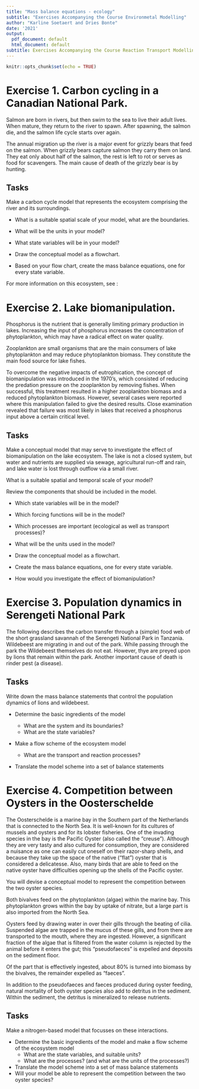 ```yaml
---
title: "Mass balance equations - ecology"
subtitle: "Exercises Accompanying the Course Environmetal Modelling"
author: "Karline Soetaert and Dries Bonte"
date: '2021'
output:
  pdf_document: default
  html_document: default
subtitle: Exercises Accompanying the Course Reaction Transport Modelling in the Hydrosphere
---
```



```r
knitr::opts_chunk$set(echo = TRUE)
```

# Exercise 1. Carbon cycling in a Canadian National Park.

Salmon are born in rivers, but then swim to the sea to live their adult lives. 
When mature, they return to the river to spawn. After spawning, the salmon die, and the salmon life cycle starts over again. 

The annual migration up the river is a major event for grizzly bears that feed on the salmon. When grizzly bears capture salmon they carry them on land. They eat only about half of the salmon, the rest is left to rot or serves as food for scavengers. The main cause of death of the grizzly bear is by hunting.

## Tasks

Make a carbon cycle model that represents the ecosystem comprising the river and its surroundings.

* What is a suitable spatial scale of your model, what are the boundaries.
* What will be the units in your model?
* What state variables will be in your model? 
* Draw the conceptual model as a flowchart.

* Based on your flow chart, create the mass balance equations, one for every state variable.

For more information on this ecosystem, see : \url{http://en.wikipedia.org/wiki/Salmon_run}

# Exercise 2. Lake biomanipulation.

Phosphorus is the nutrient that is generally limiting primary production in lakes. Increasing the input of phosphorus increases the concentration of phytoplankton, which may have a radical effect on water quality.

Zooplankton are small organisms that are the main consumers of lake phytoplankton and may reduce phytoplankton biomass. They constitute the main food source for lake fishes.

To overcome the negative impacts of eutrophication, the concept of biomanipulation was introduced in the 1970’s, which consisted of reducing the predation pressure on the zooplankton by removing fishes. When successful, this treatment resulted in a higher zooplankton biomass and a reduced phytoplankton biomass. However, several cases were reported where this manipulation failed to give the desired results. Close examination revealed that failure was most likely in lakes that received a phosphorus input above a certain critical level. 

## Tasks

Make a conceptual model that may serve to investigate the effect of biomanipulation on the lake ecosystem. The lake is not a closed system, but water and nutrients are supplied via sewage, agricultural run-off and rain, and lake water is lost through outflow via a small river.

What is a suitable spatial and temporal scale of your model? 

Review the components that should be included in the model. 

*	Which state variables will be in the model? 
*	Which forcing functions will be in the model?
*	Which processes are important (ecological as well as transport processes)?
* What will be the units used in the model?

* Draw the conceptual model as a flowchart.

* Create the mass balance equations, one for every state variable.

* How would you investigate the effect of biomanipulation?

# Exercise 3. Population dynamics in Serengeti National Park

The following describes the carbon transfer through a (simple) food web of the short grassland savannah of the Serengeti National Park in Tanzania. 
Wildebeest are migrating in and out of the park. While passing through the park the Wildebeest themselves do not eat. However, thye are preyed upon by lions that remain within the park. Another important cause of death is rinder pest (a disease). 

## Tasks

Write down the mass balance statements that control the population dynamics of lions and wildebeest.

* Determine the basic ingredients of the model

  -	What are the system and its boundaries? 
  -	What are the state variables? 

* Make a flow scheme of the ecosystem model
  - What are the transport and reaction processes?

* Translate the model scheme into a set of balance statements

# Exercise 4.	Competition between Oysters in the Oosterschelde

The Oosterschelde is a marine bay in the Southern part of the Netherlands that is connected to the North Sea. 
It is well-known for its cultures of mussels and oysters and for its lobster fisheries. 
One of the invading species in the bay is the Pacific Oyster (also called the “creuse”). Although they are very tasty and also cultured for consumption, they are considered a nuisance as one can easily cut oneself on their razor-sharp shells, and because they take up the space of the native (“flat”) oyster that is considered a delicatesse. 
Also, many birds that are able to feed on the native oyster have difficulties opening up the shells of the Pacific oyster. 

You will devise a conceptual model to represent the competition between the two oyster species. 

Both bivalves feed on the phytoplankton (algae) within the marine bay. This phytoplankton grows within the bay by uptake of nitrate, but a large part is also imported from the North Sea. 

Oysters feed by drawing water in over their gills through the beating of cilia. Suspended algae are trapped in the mucus of these gills, and from there are transported to the mouth, where they are ingested. However, a significant fraction of the algae that is filtered from the water column is rejected by the animal before it enters the gut; this “pseudofaeces” is expelled and deposits on the sediment floor. 

Of the part that is effectively ingested, about 80% is turned into biomass by the bivalves, the remainder expelled as “faeces”. 

In addition to the pseudofaeces and faeces produced during oyster feeding, natural mortality of both oyster species also add to detritus in the sediment. Within the sediment, the detritus is mineralized to release nutrients. 

## Tasks

Make a nitrogen-based model that focusses on these interactions. 

* Determine the basic ingredients of the model and make a flow scheme of the ecosystem model
  - What are the state variables, and suitable units?
  - What are the processes? (and what are the units of the processes?)
* Translate the model scheme into a set of mass balance statements
* Will your model be able to represent the competition between the two oyster species?

